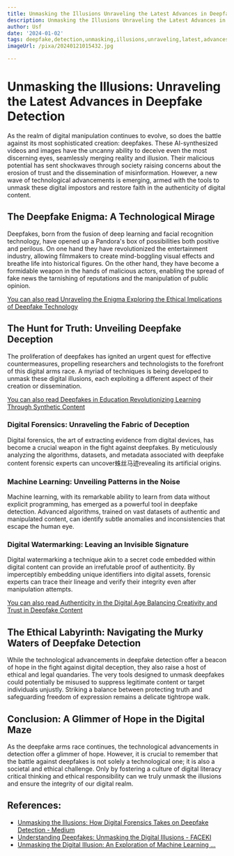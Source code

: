 ```yaml
---
title: Unmasking the Illusions Unraveling the Latest Advances in Deepfake Detection
description: Unmasking the Illusions Unraveling the Latest Advances in Deepfake Detection
author: Usf
date: '2024-01-02'
tags: deepfake,detection,unmasking,illusions,unraveling,latest,advances
imageUrl: /pixa/20240121015432.jpg

---
```

# Unmasking the Illusions: Unraveling the Latest Advances in Deepfake Detection

As the realm of digital manipulation continues to evolve, so does the battle against its most sophisticated  creation: deepfakes. These AI-synthesized videos and images have the uncanny ability to deceive even the most discerning eyes, seamlessly merging reality  and illusion. Their malicious potential has sent shockwaves through  society raising concerns about the erosion of trust and the dissemination of misinformation. However, a new wave of technological advancements is emerging, armed with the tools to  unmask these  digital impostors and restore faith in the  authenticity of digital  content.

## The  Deepfake Enigma: A Technological Mirage

Deepfakes, born  from the fusion of deep learning and facial recognition technology, have opened  up a Pandora's  box of possibilities both positive and perilous. On one hand they have revolutionized the entertainment industry, allowing filmmakers to create mind-boggling visual effects  and breathe life into historical figures. On the other hand, they have become a formidable weapon  in the hands of malicious actors, enabling the spread of fake news the tarnishing of reputations and the manipulation of public opinion.

[You can also read Unraveling the Enigma Exploring the Ethical Implications of Deepfake Technology](Unraveling%20the%20Enigma%20Exploring%20the%20Ethical%20Implications%20of%20Deepfake%20Technology)


## The Hunt for Truth: Unveiling  Deepfake Deception

The proliferation of deepfakes has ignited an urgent  quest for effective countermeasures, propelling researchers and technologists to the forefront of this digital arms race. A myriad of  techniques is being developed  to unmask these  digital illusions, each exploiting a different aspect  of their creation or dissemination.

[You can  also read Deepfakes in Education Revolutionizing Learning Through Synthetic Content](Deepfakes%20in%20Education%20Revolutionizing%20Learning%20Through%20Synthetic%20Content)


### Digital Forensics:  Unraveling the Fabric of Deception

Digital forensics, the art of extracting evidence from digital devices, has become  a crucial weapon in the  fight against deepfakes. By meticulously analyzing the algorithms, datasets, and metadata associated with deepfake content  forensic experts can uncover蛛丝马迹revealing its artificial origins.

### Machine Learning: Unveiling Patterns in  the Noise

Machine learning, with its remarkable ability to learn from data without explicit programming, has emerged as a  powerful  tool in deepfake  detection. Advanced algorithms, trained on vast datasets of  authentic and manipulated content, can identify subtle anomalies and inconsistencies that escape the human  eye.

### Digital Watermarking: Leaving an Invisible Signature

Digital watermarking a technique akin to a secret code embedded within digital content can provide an  irrefutable proof of authenticity. By imperceptibly embedding  unique identifiers into digital  assets, forensic  experts can trace their  lineage and verify their integrity even  after  manipulation attempts.

[You can also read Authenticity in the Digital Age  Balancing Creativity and  Trust in Deepfake Content](Authenticity%20in%20the%20Digital%20Age%20Balancing%20Creativity%20and%20Trust%20in%20Deepfake%20Content)


## The Ethical  Labyrinth:  Navigating the Murky Waters of  Deepfake Detection

While the technological advancements in deepfake detection  offer  a beacon  of hope in the fight against digital deception, they also raise a host of ethical and legal quandaries. The very  tools designed to unmask deepfakes  could potentially  be misused to suppress legitimate content or target individuals unjustly. Striking a balance between  protecting truth  and safeguarding freedom of expression remains a delicate  tightrope walk.

## Conclusion: A Glimmer of Hope in the Digital Maze

As the deepfake arms race continues, the technological advancements in detection offer a glimmer of hope. However, it is crucial to remember that  the battle against deepfakes is not solely a technological one; it is  also a societal and ethical challenge. Only  by fostering a culture  of digital literacy critical thinking and ethical responsibility can we truly unmask the illusions and ensure the integrity  of our digital realm.

## References:
- [Unmasking the Illusions: How Digital Forensics Takes on Deepfake Detection - Medium](https://medium.com/@sourabhkumardas/unmasking-the-illusions-how-digital-forensics-takes-on-deepfake-detection-44eb0cbcf780)
- [Understanding Deepfakes: Unmasking the Digital Illusions - FACEKI](https://faceki.com/understanding-deepfakes-unmasking-the-digital-illusions/)
- [Unmasking the Digital Illusion: An Exploration of Machine Learning ...](https://direncinho.medium.com/unmasking-the-digital-illusion-an-exploration-of-machine-learning-and-deepfake-technologies-d322a70f4230?source=author_recirc-----d349a8c0634c----0----------------------------&responsesOpen=true&sortBy=REVERSE_CHRON)
